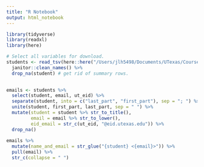 ```yaml
---
title: "R Notebook"
output: html_notebook
---
```



```r
library(tidyverse)
library(readxl)
library(here)
```

```r
# Select all variables for download.
students <- read_tsv(here::here("/Users/jlh5498/Documents/UTexas/Courses/DataEngineering/DataEngineeringI320", "clips_nro4.WBY")) %>%
  janitor::clean_names() %>%
  drop_na(student) # get rid of summary rows.
 

emails <- students %>%
  select(student, email, ut_eid) %>% 
  separate(student, into = c("last_part", "first_part"), sep = "; ") %>%
  unite(student, first_part, last_part, sep = " ") %>%
  mutate(student = student %>% str_to_title(),
         email = email %>% str_to_lower(),
         eid_email = str_c(ut_eid, "@eid.utexas.edu")) %>%
  drop_na()
  
emails %>% 
  mutate(name_and_email = str_glue("{student} <{email}>")) %>% 
  pull(email) %>%
  str_c(collapse = " ")


```

